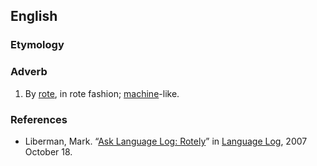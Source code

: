 ==English==

===Etymology===
{{suffix|en|rote|ly}}

===Adverb===
{{en-adv}}

# By [[rote]], in rote fashion; [[machine]]-like.

===References===
* Liberman, Mark. “[http://itre.cis.upenn.edu/~myl/languagelog/archives/005035.html Ask Language Log: Rotely]” in [[w:Language Log|Language Log]], 2007 October 18.